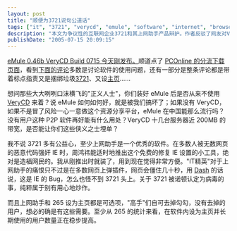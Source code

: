 ```yaml
---
layout: post
title: "顺便为3721说句公道话"
tags: ["it", "3721", "verycd", "emule", "software", "internet", "browser plugins"]
description: "本文为争议性的互联网企业3721和其上网助手产品辩护。作者反驳了网友对VeryCD版eMule捆绑3721软件的批评，指出这些批评者同时也在使用VeryCD的服务却不愿意通过软件捆绑支持网站运营。作者认为3721上网助手是一款优秀的免费IE修复工具，其插件加载导致网页僵住是IE浏览器的漏洞而非3721的问题。文章强调软件包含的3721和265设为主页选项都是可选的，技术熟练的用户可以取消，而保留这些选项的用户确实有此需求，从数据看使用265主页的用户数在稳步增长。"
publishDate: "2005-07-15 20:09:15"
---
```


[eMule 0.46b VeryCD Build 0715 今天刚发布。](http://www.emule.org.cn/download/)顺道点了 [PCOnline 的分流下载页面](http://dl.pconline.com.cn/html/1/5/dlid=9475&dltypeid=1&pn=0&.html)，看到[下面的评论](http://cmt.pconline.com.cn/topic.jsp?id=60922)多数是讨论软件的使用问题，还有一部分是整条评论都是带着标点指责又是捆绑垃圾[3721](http://assistant.3721.com/)、又设[主页](http://verycd.265.com/)……

想问那些大大咧咧口沫横飞的"正义人士"，你们装好 eMule 后是否从来不使用 [VeryCD](http://www.verycd.com/) 来着？说 eMule 如何如何好，就是被我们搞坏了；如果没有 VeryCD，如果不是冒了风险一心一意做这个资源分享平台，eMule 在中国能那么流行吗？没有用户这种 P2P 软件再好能有什么用处？VeryCD 十几台服务器近 200MB 的带宽，是否能让你们这些侠义之士埋单？

我不说 3721 多有公益心，至少上网助手是一个优秀的软件。在多数人被无数网页的恶意代码强奸 IE 时，周鸿祎能适时地推出这个免费的修复 IE 设置的小工具，绝对是造福网民的。我从刚推出时就装了，用到现在觉得非常方便。"IT精英"对于上网助手的痛恨只不过是在多数网页上弹插件，网页会僵住几十秒，用 [Dash](http://blog.verycd.com/dash/) 的话说，这是 IE 的 Bug，怎么也怪不到 3721 头上。关于 3721 被诺顿认定为病毒的事，纯粹属于别有用心地炒作。

而且上网助手和 265 设为主页都是可选项，"高手"们自可去掉勾勾，没有去掉的用户，想必的确是有这些需要。至少从 265 的统计来看，在软件内设为主页并长期使用的用户数量正在稳步提高。